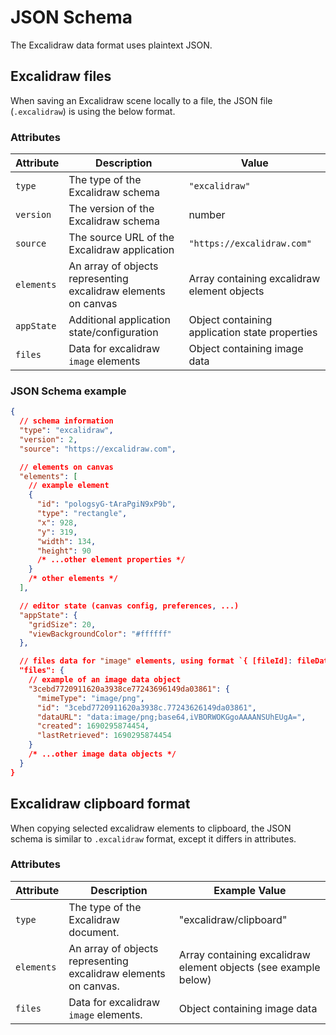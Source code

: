 # JSON Schema

The Excalidraw data format uses plaintext JSON.

## Excalidraw files

When saving an Excalidraw scene locally to a file, the JSON file (`.excalidraw`) is using the below format.

### Attributes

| Attribute | Description | Value |
| --- | --- | --- |
| `type` | The type of the Excalidraw schema | `"excalidraw"` |
| `version` | The version of the Excalidraw schema | number |
| `source` | The source URL of the Excalidraw application | `"https://excalidraw.com"` |
| `elements` | An array of objects representing excalidraw elements on canvas | Array containing excalidraw element objects |
| `appState` | Additional application state/configuration | Object containing application state properties |
| `files` | Data for excalidraw `image` elements | Object containing image data |

### JSON Schema example

```json
{
  // schema information
  "type": "excalidraw",
  "version": 2,
  "source": "https://excalidraw.com",

  // elements on canvas
  "elements": [
    // example element
    {
      "id": "pologsyG-tAraPgiN9xP9b",
      "type": "rectangle",
      "x": 928,
      "y": 319,
      "width": 134,
      "height": 90
      /* ...other element properties */
    }
    /* other elements */
  ],

  // editor state (canvas config, preferences, ...)
  "appState": {
    "gridSize": 20,
    "viewBackgroundColor": "#ffffff"
  },

  // files data for "image" elements, using format `{ [fileId]: fileData }`
  "files": {
    // example of an image data object
    "3cebd7720911620a3938ce77243696149da03861": {
      "mimeType": "image/png",
      "id": "3cebd7720911620a3938c.77243626149da03861",
      "dataURL": "data:image/png;base64,iVBORWOKGgoAAAANSUhEUgA=",
      "created": 1690295874454,
      "lastRetrieved": 1690295874454
    }
    /* ...other image data objects */
  }
}
```

## Excalidraw clipboard format

When copying selected excalidraw elements to clipboard, the JSON schema is similar to `.excalidraw` format, except it differs in attributes.

### Attributes

| Attribute | Description | Example Value |
| --- | --- | --- |
| `type` | The type of the Excalidraw document. | "excalidraw/clipboard" |
| `elements` | An array of objects representing excalidraw elements on canvas. | Array containing excalidraw element objects (see example below) |
| `files` | Data for excalidraw `image` elements. | Object containing image data |
